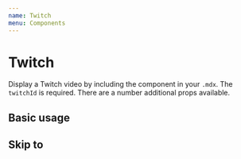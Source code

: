 ```yaml
---
name: Twitch
menu: Components
---
```



# Twitch

Display a Twitch video by including the component in your `.mdx`. The `twitchId` is required. There are a number additional props available.

<Props name="Twitch" of={Twitch} />

## Basic usage

<Playground>
  <Twitch twitchId="510143691" />
</Playground>

## Skip to

<Playground>
  <Twitch twitchId="510143691" skipTo={{ h: 0, m: 1, s: 53 }} />
</Playground>
